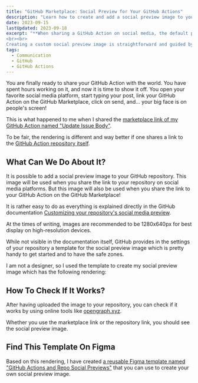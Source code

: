 ```yaml
---
title: "GitHub Marketplace: Social Preview for Your GitHub Actions"
description: "Learn how to create and add a social preview image to your GitHub repository to have a better rendering when sharing on social media platforms the link of your GitHub Actions on the GitHub Marketplace."
date: 2023-09-15
lastUpdated: 2023-09-18
excerpt: "**When sharing a GitHub Action on social media, the default preview image might prominently display your GitHub profile picture**, as seen with the \"Update Issue Body\" action on the GitHub Marketplace. To make a more informative and visually appealing preview, you can **add a custom social preview image to your GitHub repository**. This custom image enhances the appearance of social media posts and is also used when sharing links to your GitHub Action on the Marketplace.
<br><br>
Creating a custom social preview image is straightforward and guided by GitHub's documentation. The recommended size is 1280x640 pixels for optimal display on high-resolution devices. GitHub provides a template with safe zones to use as a starting point. After designing and uploading the image, tools like opengraph.xyz can verify its appearance across social media platforms. For a ready-made solution, a reusable Figma template named \"GitHub Actions and Repo Social Previews\" simplifies the creation of custom images."
tags:
  - Communication
  - GitHub
  - GitHub Actions
---
```



<p class="lead">
	You are finally ready to share your GitHub Action with the world. You have
	spent hours working on it, and now it is time to show it off. You open your
	favorite social media platform, start typing your post, link your GitHub
	Action on the GitHub Marketplace, click on send, and... your big face is on
	people's screen!
</p>

<ContentImage
	src="/images/github-marketplace-social-preview-for-your-github-actions-1.png"
	alt="Screenshot of the rendering of the social media preview of the link of my GitHub Action on the GitHub Marketplace with my big face on it"
	width="458"
	height="327"
/>

This is what happened to me when I shared the [marketplace link of my GitHub Action named "Update Issue Body"](https://github.com/marketplace/actions/update-issue-body).

To be fair, the rendering is different and way better if one shares a link to the [GitHub Action repository itself](https://github.com/julien-deramond/update-issue-body).

<ContentImage
	src="/images/github-marketplace-social-preview-for-your-github-actions-2.png"
	alt="Screenshot of the rendering of the social media preview of the link of my GitHub Action repository that shows useful information"
	width="449"
	height="318"
/>

## What Can We Do About It?

It is possible to add a social preview image to your GitHub repository. This image will be used when you share the link to your repository on social media platforms. But this image will also be used when you share the link to your GitHub Action on the GitHub Marketplace!

It is rather easy to do as everything is explained directly in the GitHub documentation [Customizing your repository's social media preview](https://docs.github.com/en/repositories/managing-your-repositorys-settings-and-features/customizing-your-repository/customizing-your-repositorys-social-media-preview).

At the times of writing, images are recommended to be 1280x640px for best display on high-resolution devices.

While not visible in the documentation itself, GitHub provides in the settings of your repository a template for the social preview image which is pretty handy to get started and to have the safe zones.

<ContentImage
	src="/images/github-marketplace-social-preview-for-your-github-actions-3.png"
	alt="Repo card template provided by GitHub with safe zones"
	width="720"
	height="360"
/>

I am not a designer, so I used the template to create my social preview image which has the following rendering:

<ContentImage
	src="/images/github-marketplace-social-preview-for-your-github-actions-4.png"
	alt="Social preview of my GitHub Action based on the repo card template provided by GitHub with my profile picture, the project name as a title, a description of the project, and my GitHub username"
	width="720"
	height="360"
/>

## How To Check If It Works?

After having uploaded the image to your repository, you can check if it works by using online tools like [opengraph.xyz](https://www.opengraph.xyz/).

Whether you use the marketplace link or the repository link, you should see the social preview image.

<ContentImage
	src="/images/github-marketplace-social-preview-for-your-github-actions-5.png"
	alt="Screenshot of the rendering provided by opengraph.xyz when my new social preview image has been uploaded which works well with all social media platforms"
	width="446"
	height="1272"
/>

## Find This Template On Figma

Based on this rendering, I have created [a reusable Figma template named "GitHub Actions and Repo Social Previews"](https://www.figma.com/community/file/1285681647987701740) that you can use to create your own social preview image.
